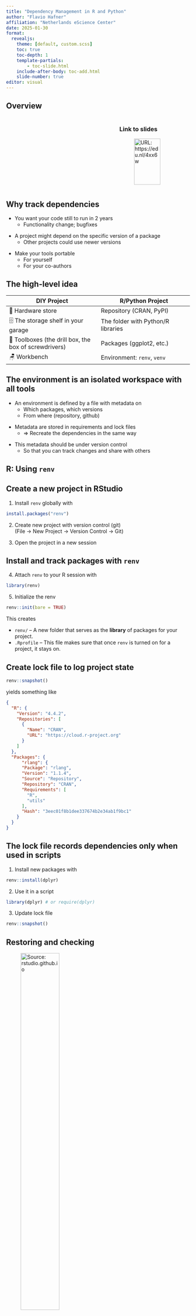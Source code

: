```yaml
---
title: "Dependency Management in R and Python"
author: "Flavio Hafner"
affiliation: "Netherlands eScience Center"
date: 2025-01-30
format: 
  revealjs:
    theme: [default, custom.scss]
    toc: true
    toc-depth: 1
    template-partials:
        - toc-slide.html
    include-after-body: toc-add.html
    slide-number: true
editor: visual
---
```


## Overview

::::: columns
::: {.column width="60%"}
```{=html}
<div id='toc'></div>
```
:::

::: {.column width="40%"}
### Link to slides

![URL: https://edu.nl/4xx6w](qrcode.svg){width="80%" }
:::
:::::

## Why track dependencies

::: fragment
-   You want your code [still to run in 2 years]{.blue}
    - Functionality change; bugfixes
::: 

:::fragment
-   A project might depend on the [specific version]{.blue} of a package
    - Other projects could use newer versions
:::

::: fragment
-   Make your tools [portable]{.blue}
    -   For yourself
    -   For your co-authors
:::


## The [high-level]{.blue} idea

| DIY Project | R/Python Project |
|------------------------------------|------------------------------------|
| 🏪 Hardware store | Repository (CRAN, PyPI) |
| 🗄 The storage shelf in your garage | The folder with Python/R libraries |
| 🧰 Toolboxes (the drill box, the box of screwdrivers) | Packages (ggplot2, etc.) |
| 🪑 Workbench | Environment: `renv`, `venv` |

## The environment is an [isolated workspace with all tools]{.blue}

::: fragment
-   An environment is defined by a file with [metadata]{.blue} on
    -   Which packages, which versions
    -   From where (repository, github)
:::

::: fragment
-   Metadata are stored in [requirements and lock files]{.blue}
    -   $\Rightarrow$ Recreate the dependencies in the same way
:::

::: fragment
-   This metadata should be under [version control]{.blue}
    -   So that you can track changes and share with others
:::


::: {.section .transition-slide}
# R: Using `renv`
:::

## Create a new project in RStudio

::: fragment
1.  Install `renv` globally with

``` r
install.packages("renv")
```
:::

::: fragment
2.  Create new project with version control (git)\
    (File -\> New Project -\> Version Control -\> Git)
:::

::: fragment
3.  Open the project in a new session
:::

## Install and track packages with `renv`

::: fragment
4.  Attach `renv` to your R session with

``` r
library(renv)
```
:::

::: fragment
5.  Initialize the renv

``` r
renv::init(bare = TRUE)
```
:::

:::: fragment
::: incremental
This creates

-   `renv/` -- A new folder that serves as the [**library**]{.blue} of packages for your project.
-   `.Rprofile` -- This file makes sure that once `renv` is turned on for a project, it stays on.
:::
::::

## Create lock file to log project state

``` r
renv::snapshot()
```

yields something like

::: fragment
``` json
{
  "R": {
    "Version": "4.4.2",
    "Repositories": [
      {
        "Name": "CRAN",
        "URL": "https://cloud.r-project.org"
      }
    ]
  },
  "Packages": {
      "rlang": {
      "Package": "rlang",
      "Version": "1.1.4",
      "Source": "Repository",
      "Repository": "CRAN",
      "Requirements": [
        "R",
        "utils"
      ],
      "Hash": "3eec01f8b1dee337674b2e34ab1f9bc1"
    }
  }
}
```
:::

## The lock file records dependencies [only when used in scripts]{.blue}

::: fragment
1.  Install new packages with

``` r
renv::install(dplyr)
```
:::

::: fragment
2.  Use it in a script

``` r
library(dplyr) # or require(dplyr)
```
:::

::: fragment
3.  Update lock file

``` r
renv::snapshot()
```
:::

## Restoring and checking

![Source: rstudio.github.io](renv.png){width="50%"}

::: {.section .transition-slide}
# Python: Using `venv` and `pip`

![Python Environment Hell from XKCD (Creative Commons Attribution-NonCommercial 2.5 License)](python-environment-hell.png){width="50%"}


:::

## Overview

::: fragment
-   PyPI is the [Python Package Index]{.blue}, the analogue to R's CRAN
    -   But CRAN reviews submissions while PyPI does not
:::

::: fragment
-   `pip` is the Python [package manager]{.blue} and interacts with PyPI
    -   Other tools do the same job
:::

::: fragment
-   `pip` + `venv` are available by default for Python 3.3+
:::

## Getting started

```{=html}
<br/><br/> 
```

::: fragment
Use the command line: a terminal or from an IDE (VS Code)
:::

```{=html}
<br/><br/> 
```

::: fragment
Make sure you can invoke Python

``` bash
$ python3 --version # on Mac/Linux
$ python --version # on Windows — Windows installation comes with a python.exe file rather than a python3.exe file 
```
:::

## Creating the virtual environment

::: fragment
Run

``` bash
$ python3 -m venv venv
```
:::

:::: fragment
::: incremental
What does this do?

-   Creates a folder `venv` to which packages are installed
-   (The `-m` flag calls the `main` part of the `venv` module)
:::
::::

:::: fragment
Activate the virtual environment

::: panel-tabset
## Windows

``` powershell
$ source venv/Scripts/activate
(venv) $
```

## Mac/Linux

``` bash
$ source venv/bin/activate
(venv) $
```
:::
::::

## Install packages with pip

::: fragment
Run

``` bash
(venv) $ python3 -m pip install numpy
(venv) $ python3 -m pip install matplotlib
```

```{=html}
<br/><br/> 
```
:::

::: fragment
To display information about some installed packages

``` bash
(venv) $ python3 -m pip show numpy
```
:::

::: fragment
To display information about all installed packages

``` bash
(venv) $ python3 -m pip list
```
:::

## Creating `requirements.txt` files

::: fragment

``` bash
(venv) $ python3 -m pip freeze > requirements.txt
```
:::

::: fragment
We can [inspect]{.blue} the file

``` bash
(venv) $ cat requirements.txt
```

``` output
contourpy==1.2.0
cycler==0.12.1
fonttools==4.45.0
kiwisolver==1.4.5
matplotlib==3.8.2
numpy==1.26.2
packaging==23.2
Pillow==10.1.0
pyparsing==3.1.1
python-dateutil==2.8.2
six==1.16.0
```
:::

::: fragment
[Restore]{.blue} an environment from `requirements.txt`

``` bash
(venv) $ python3 -m pip install -r requirements.txt
```
:::

## PyPI vs conda

:::fragment
| PyPI | conda |
|------------------------------------|------------------------------------|
| [Easy to use & create packages]{.green} | [Not only Python, can use external libraries]{.green} |
| [Does not track Python version]{.red} | [Tracks Python version]{.green} |
| [Complicated with external libraries]{.red} | [Heavy -- use miniconda/mamba; packaging is harder]{.red} |
:::

:::fragment
... And try to [keep them apart]{.blue} whenever possible
:::

::: {.section .transition-slide}
# Conclusion
:::

## Good practices

::: fragment
-   Have the environment [inside your project directory]{.blue}
:::

::: fragment
- In Python, [keep]{.blue} your base environment [clean]{.blue}
:::


::: fragment
-   When adding new dependencies, [do not pin versions]{.green}:

``` bash
# prefer
(venv) $ python3 -m pip install numpy
# over
(venv) $ python3 -m pip install numpy==1.26.2
```
:::

:::fragment
-   But [keep track of exact versions]{.red} in lock file and commit often
    -   Share with your co-authors
:::

## Other considerations

:::fragment
-   Adding dependencies is always a [make-or-buy]{.blue} decision
    -   Don't reinvent the wheel?
:::

:::fragment
-   [Before adding dependencies]{.blue}, 
    -   Make sure they [work as intended]{.blue}
    -   Check if they are [maintained]{.blue} and the size of the user base
:::

:::fragment
-   Be aware of [security risks]{.blue}
    - [PyTorch vulnerability](https://johnstawinski.com/2024/01/11/playing-with-fire-how-we-executed-a-critical-supply-chain-attack-on-pytorch/) in 2024
    - [ML models may execute arbitrary code](https://jfrog.com/blog/data-scientists-targeted-by-malicious-hugging-face-ml-models-with-silent-backdoor/)
:::

## References & further reading

For R:

-   TSB Research Support Team: [Intermediate R](https://gitlab.uvt.nl/tsb-rst/intermediate-level-r-course-for-social-sciences)
-   RStudio: [Introduction to renv](https://rstudio.github.io/renv/articles/renv.html)

For Python:

-   Code Refinery: [Reproducible environments and dependencies](https://coderefinery.github.io/python-progression/dependencies/)
-   Intermediate Research Software Development with Python: [Virtual environments](https://carpentries-incubator.github.io/python-intermediate-development/12-virtual-environments.html)

## Hands-on: ideas


-   Start using an environment for an existing project
-   Play around in a dummy project
    -   If you're using `pip` or `conda`, try the other, or try `uv`
